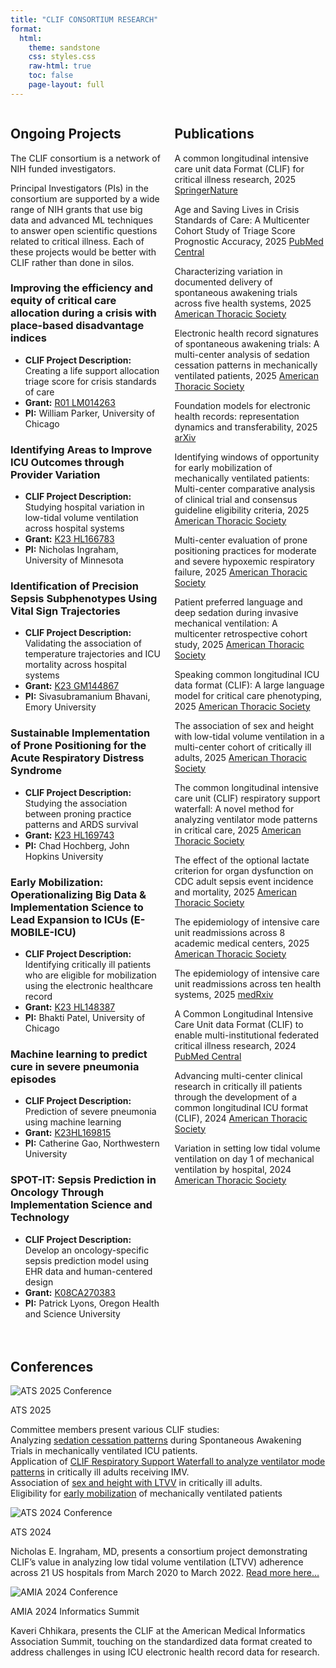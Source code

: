 ```yaml
---
title: "CLIF CONSORTIUM RESEARCH"
format: 
  html:
    theme: sandstone
    css: styles.css
    raw-html: true
    toc: false
    page-layout: full
---
```


<style>
h1.title {
  text-align: center;
}
</style>

::: {.columns}

::: {.column width="50%"}

## Ongoing Projects

<div class="scrollable-projects">

The CLIF consortium is a network of NIH funded investigators.

Principal Investigators (PIs) in the consortium are supported by a wide range of NIH grants that use big data and advanced ML techniques to answer open scientific questions related to critical illness. Each of these projects would be better with CLIF rather than done in silos.

### Improving the efficiency and equity of critical care allocation during a crisis with place-based disadvantage indices

- **CLIF Project Description:** Creating a life support allocation triage score for crisis standards of care
- **Grant:** [R01 LM014263](https://reporter.nih.gov/search/skf_8uTY8USB45uQrSL2Ug/project-details/10817718)
- **PI:** William Parker, University of Chicago

### Identifying Areas to Improve ICU Outcomes through Provider Variation

- **CLIF Project Description:** Studying hospital variation in low-tidal volume ventilation across hospital systems
- **Grant:** [K23 HL166783](https://reporter.nih.gov/search/HFtCRP89oECUkVZSA_8mEw/project-details/10754951)
- **PI:** Nicholas Ingraham, University of Minnesota

### Identification of Precision Sepsis Subphenotypes Using Vital Sign Trajectories

- **CLIF Project Description:** Validating the association of temperature trajectories and ICU mortality across hospital systems
- **Grant:** [K23 GM144867](https://reporter.nih.gov/search/7XgA7wwyL0ictZyceawqRA/project-details/10683303)
- **PI:** Sivasubramanium Bhavani, Emory University

### Sustainable Implementation of Prone Positioning for the Acute Respiratory Distress Syndrome

- **CLIF Project Description:** Studying the association between proning practice patterns and ARDS survival
- **Grant:** [K23 HL169743](https://reporter.nih.gov/search/2-fXoeMMW0yafEM_qnyY4A/project-details/10722194)
- **PI:** Chad Hochberg, John Hopkins University

### Early Mobilization: Operationalizing Big Data & Implementation Science to Lead Expansion to ICUs (E-MOBILE-ICU)

- **CLIF Project Description:** Identifying critically ill patients who are eligible for mobilization using the electronic healthcare record
- **Grant:** [K23 HL148387](https://reporter.nih.gov/search/m0yB8RKJLUuEoOlobWszpw/project-details/10055025)
- **PI:** Bhakti Patel, University of Chicago

### Machine learning to predict cure in severe pneumonia episodes

- **CLIF Project Description:** Prediction of severe pneumonia using machine learning
- **Grant:** [K23HL169815](https://reporter.nih.gov/search/BSW6ioAssE6rMGSDYX6Jcw/project-details/10890415)
- **PI:** Catherine Gao, Northwestern University

### SPOT-IT: Sepsis Prediction in Oncology Through Implementation Science and Technology

- **CLIF Project Description:** Develop an oncology-specific sepsis prediction model using EHR data and human-centered design
- **Grant:** [K08CA270383](https://reporter.nih.gov/search/NtN6kDznS0abLd7eY-HHuw/project-details/10884029)
- **PI:** Patrick Lyons, Oregon Health and Science University

</div>

:::

::: {.column width="50%"}

## Publications

<div class="scrollable-projects">

A common longitudinal intensive care unit data Format (CLIF) for critical illness research, 2025 [SpringerNature](https://link.springer.com/article/10.1007/s00134-025-07848-7)

Age and Saving Lives in Crisis Standards of Care: A Multicenter Cohort Study of Triage Score Prognostic Accuracy, 2025 [PubMed Central](https://pmc.ncbi.nlm.nih.gov/articles/PMC12074069/)

Characterizing variation in documented delivery of spontaneous awakening trials across five health systems, 2025 [American Thoracic Society](https://www.atsjournals.org/doi/abs/10.1164/ajrccm.2025.211.Abstracts.A7781)

Electronic health record signatures of spontaneous awakening trials: A multi-center analysis of sedation cessation patterns in mechanically ventilated patients, 2025 [American Thoracic Society](https://www.atsjournals.org/doi/abs/10.1164/ajrccm.2025.211.Abstracts.A7188)

Foundation models for electronic health records: representation dynamics and transferability, 2025 [arXiv](https://arxiv.org/abs/2504.10422)

Identifying windows of opportunity for early mobilization of mechanically ventilated patients: Multi-center comparative analysis of clinical trial and consensus guideline eligibility criteria, 2025 [American Thoracic Society](https://www.atsjournals.org/doi/abs/10.1164/ajrccm.2025.211.Abstracts.A2870)

Multi-center evaluation of prone positioning practices for moderate and severe hypoxemic respiratory failure, 2025 [American Thoracic Society](https://www.atsjournals.org/doi/abs/10.1164/ajrccm.2025.211.Abstracts.A7155)

Patient preferred language and deep sedation during invasive mechanical ventilation: A multicenter retrospective cohort study, 2025 [American Thoracic Society](https://www.atsjournals.org/doi/abs/10.1164/ajrccm.2025.211.Abstracts.A5266)

Speaking common longitudinal ICU data format (CLIF): A large language model for critical care phenotyping, 2025 [American Thoracic Society](https://www.atsjournals.org/doi/abs/10.1164/ajrccm.2025.211.Abstracts.A5692)

The association of sex and height with low-tidal volume ventilation in a multi-center cohort of critically ill adults, 2025 [American Thoracic Society](https://www.atsjournals.org/doi/abs/10.1164/ajrccm.2025.211.Abstracts.A7695)

The common longitudinal intensive care unit (CLIF) respiratory support waterfall: A novel method for analyzing ventilator mode patterns in critical care, 2025 [American Thoracic Society](https://www.atsjournals.org/doi/abs/10.1164/ajrccm-conference.2025.211.1_MeetingAbstracts.A7159)

The effect of the optional lactate criterion for organ dysfunction on CDC adult sepsis event incidence and mortality, 2025 [American Thoracic Society](https://www.atsjournals.org/doi/abs/10.1164/ajrccm.2025.211.Abstracts.A3691)

The epidemiology of intensive care unit readmissions across 8 academic medical centers, 2025 [American Thoracic Society](https://www.atsjournals.org/doi/abs/10.1164/ajrccm.2025.211.Abstracts.A7173)

The epidemiology of intensive care unit readmissions across ten health systems, 2025 [medRxiv](https://www.medrxiv.org/content/10.1101/2025.03.10.25323672v1)

A Common Longitudinal Intensive Care Unit data Format (CLIF) to enable multi-institutional federated critical illness research, 2024 [PubMed Central](https://pmc.ncbi.nlm.nih.gov/articles/PMC11398431/)

Advancing multi-center clinical research in critically ill patients through the development of a common longitudinal ICU format (CLIF), 2024 [American Thoracic Society](https://www.atsjournals.org/doi/pdf/10.1164/ajrccm-conference.2024.209.1_MeetingAbstracts.A5078)

Variation in setting low tidal volume ventilation on day 1 of mechanical ventilation by hospital, 2024 [American Thoracic Society](https://www.atsjournals.org/doi/pdf/10.1164/ajrccm-conference.2024.209.1_MeetingAbstracts.A4771)

</div>

:::

:::

<div style="margin-top: 50px;"></div>

## Conferences

<div class="conference-images-container">

<div class="conference-image-item">
  <img src="./images/ATS_2025.JPG" alt="ATS 2025 Conference">
  <p class="title">ATS 2025</p>
  <p class="description"> Committee members present various CLIF studies:
  <br> Analyzing [sedation cessation patterns](https://www.atsjournals.org/doi/abs/10.1164/ajrccm.2025.211.Abstracts.A7188) during Spontaneous Awakening Trials in mechanically ventilated ICU patients.<br>
  Application of [CLIF Respiratory Support Waterfall to analyze ventilator mode patterns](https://www.atsjournals.org/doi/abs/10.1164/ajrccm-conference.2025.211.1_MeetingAbstracts.A7159) in critically ill adults receiving IMV.<br>
  Association of [sex and height with LTVV](https://www.atsjournals.org/doi/abs/10.1164/ajrccm.2025.211.Abstracts.A7695) in critically ill adults.<br>
  Eligibility for [early mobilization](https://scholar.google.com/citations?view_op=view_citation&hl=en&user=8jRf8ZoAAAAJ&sortby=pubdate&citation_for_view=8jRf8ZoAAAAJ:eQOLeE2rZwMC) of mechanically ventilated patients</p>
</div>

<div class="conference-image-item">
  <img src="./images/ats_2024.png" alt="ATS 2024 Conference">
  <p class="title">ATS 2024</p>
  <p class="description">Nicholas E. Ingraham, MD, presents a consortium project demonstrating CLIF's value in analyzing low tidal volume ventilation (LTVV) adherence across 21 US hospitals from March 2020 to March 2022. [Read more here...](https://www.atsjournals.org/doi/abs/10.1164/ajrccm-conference.2024.209.1_MeetingAbstracts.A4771)
  </p>
</div>

<div class="conference-image-item">
  <img src="./images/AMIA_2024.jpg" alt="AMIA 2024 Conference">
  <p class="title">AMIA 2024 Informatics Summit</p>
  <p class="description">Kaveri Chhikara, presents the CLIF at the American Medical Informatics Association Summit, touching on the standardized data format created to address challenges in using ICU electronic health record data for research.</p>
</div>

</div>
